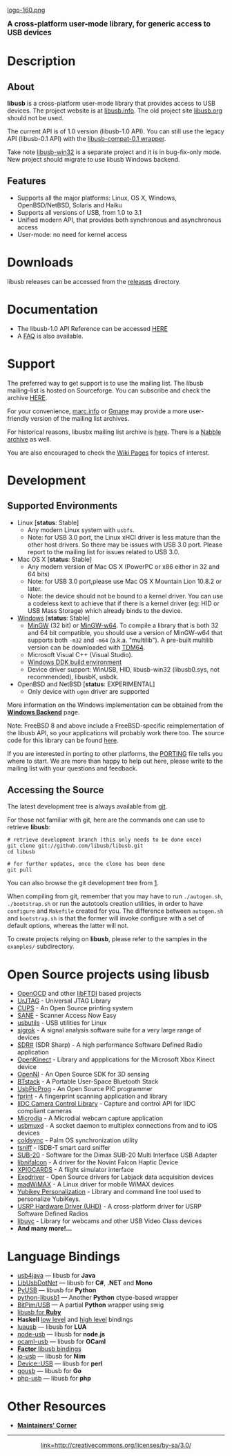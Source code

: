 [[logo-160.png]]

<big>'''A cross-platform user-mode library, for generic access to USB devices'''</big>

= Description =
== About ==

'''libusb''' is a cross-platform user-mode library that provides access to USB devices. The project website is at [http://libusb.info libusb.info]. The old project site [http://libusb.org libusb.org] should not be used.

The current API is of 1.0 version (libusb-1.0 API). You can still use the legacy API (libusb-0.1 API) with the [https://github.com/libusb/libusb-compat-0.1 libusb-compat-0.1 wrapper].

Take note [https://sourceforge.net/p/libusb-win32/wiki/Home/ libusb-win32] is a separate project and it is in bug-fix-only mode. New project should migrate to use libusb Windows backend.

== Features ==

* Supports all the major platforms: Linux, OS X, Windows, OpenBSD/NetBSD, Solaris and Haiku
* Supports all versions of USB, from 1.0 to 3.1
* Unified modern API, that provides both synchronous and asynchronous access
* User-mode: no need for kernel access

= Downloads =

libusb releases can be accessed from the [http://sourceforge.net/projects/libusb/files/releases releases] directory.

= Documentation =

* The libusb-1.0 API Reference can be accessed [http://libusb.sourceforge.net/api-1.0/ HERE]
* A [[FAQ|FAQ]] is also available.

= Support =
The preferred way to get support is to use the mailing list. The libusb mailing-list is hosted on Sourceforge. You can subscribe and check the archive [https://lists.sourceforge.net/lists/listinfo/libusb-devel HERE].

For your convenience, [http://marc.info/?l=libusb-devel&r=1&w=2 marc.info] or [http://news.gmane.org/gmane.comp.lib.libusb.devel.general Gmane] may provide a more user-friendly version of the mailing list archives.

For historical reasons, libusbx mailing list archive is [https://sourceforge.net/p/libusbx/mailman/libusbx-devel here]. There is a [http://libusbx.1081486.n5.nabble.com/ Nabble archive] as well. 

You are also encouraged to check the [https://github.com/libusb/libusb/wiki/_pages Wiki Pages] for topics of interest.

= Development =

== Supported Environments ==

* Linux &#91;'''status''': Stable&#93;
** Any modern Linux system with <code>usbfs</code>.
** Note: for USB 3.0 port, the Linux xHCI driver is less mature than the other host drivers. So there may be issues with USB 3.0 port. Please report to the mailing list for issues related to USB 3.0.
* Mac OS X &#91;'''status''': Stable&#93;
** Any modern version of Mac OS X (PowerPC or x86 either in 32 and 64 bits)
** Note: for USB 3.0 port,please use Mac OS X Mountain Lion 10.8.2 or later.
** Note: the device should not be bound to a kernel driver. You can use a codeless kext to achieve that if there is a kernel driver (eg: HID or USB Mass Storage) which already binds to the device.
* [[Windows]] &#91;'''status''': Stable&#93;
** [http://www.mingw.org MinGW] (32 bit) or [http://mingw-w64.sourceforge.net/ MinGW-w64]. To compile a library that is both 32 and 64 bit compatible, you should use a version of MinGW-w64 that supports both <code>-m32</code> and <code>-m64</code> (a.k.a. "multilib"). A pre-built multilib version can be downloaded with [http://tdm-gcc.tdragon.net/download TDM64].
** Microsoft Visual C++ (Visual Studio).
** [http://www.microsoft.com/downloads/details.aspx?displaylang=en&FamilyID=36a2630f-5d56-43b5-b996-7633f2ec14ff Windows DDK build environment]
** Device driver support: WinUSB, HID, libusb-win32 (libusb0.sys, not recommended), libusbK, usbdk.
* OpenBSD and NetBSD &#91;'''status''': EXPERIMENTAL&#93;
** Only device with <code>ugen</code> driver are supported

More information on the Windows implementation can be obtained from the '''[[Windows|Windows Backend]]''' page.

Note:
FreeBSD 8 and above include a FreeBSD-specific reimplementation of the libusb API, so your applications will probably work there too. The source code for this library can be found [http://svn.freebsd.org/viewvc/base/head/lib/libusb/ here].

If you are interested in porting to other platforms, the [https://github.com/libusb/libusb/blob/master/PORTING PORTING] file tells you where to start. We are more than happy to help out here, please write to the mailing list with your questions and feedback.

== Accessing the Source ==

The latest development tree is always available from [http://git-scm.com/ git].

For those not familiar with git, here are the commands one can use to retrieve '''libusb''':
<pre>
# retrieve development branch (this only needs to be done once)
git clone git://github.com/libusb/libusb.git
cd libusb
</pre>

<pre>
# for further updates, once the clone has been done
git pull                                                           
</pre>

You can also browse the git development tree from [https://github.com/libusb/libusb].

When compiling from git, remember that you may have to run <code>./autogen.sh</code>, <code>./bootstrap.sh</code> or run the autotools creation utilities, in order to have <code>configure</code> and <code>Makefile</code> created for you. The difference between <code>autogen.sh</code> and <code>bootstrap.sh</code> is that the former will invoke configure with a set of default options, whereas the latter will not.

To create projects relying on '''libusb''', please refer to the samples in the <code>examples/</code> subdirectory.

= Open Source projects using libusb =

* [http://openocd.sourceforge.net/ OpenOCD] and other [http://www.intra2net.com/en/developer/libftdi/ libFTDI] based projects
* [http://urjtag.org/ UrJTAG] - Universal JTAG Library
* [http://www.cups.org/ CUPS] - An Open Source printing system
* [http://www.sane-project.org/ SANE] - Scanner Access Now Easy
* [https://github.com/gregkh/usbutils usbutils] - USB utilities for Linux
* [http://sigrok.org sigrok] - A signal analysis software suite for a very large range of devices
* [http://sdrsharp.com/ SDR#] (SDR Sharp) - A high performance Software Defined Radio application
* [http://openkinect.org/ OpenKinect] - Library and appplications for the Microsoft Xbox Kinect device
* [http://www.openni.org/ OpenNI] - An Open Source SDK for 3D sensing 
* [http://code.google.com/p/btstack/ BTstack] - A Portable User-Space Bluetooth Stack
* [http://usbpicprog.org/ UsbPicProg] - An Open Source PIC programmer
* [http://www.freedesktop.org/wiki/Software/fprint/ fprint] - A fingerprint scanning application and library
* [https://sourceforge.net/projects/libdc1394/ IIDC Camera Control Library] - Capture and control API for IIDC compliant cameras
* [http://git.tuxfamily.org/microdiausp/microdiauserspace.git Microdia] - A Microdial webcam capture application
* [http://cgit.sukimashita.com/usbmuxd.git/ usbmuxd] - A socket daemon to multiplex connections from and to iOS devices
* [http://code.google.com/p/coldsync/source/browse/trunk/coldsync-ppp coldsync] - Palm OS synchronization utility
* [https://github.com/atty303/tsniff tsniff] - ISDB-T smart card sniffer
* [http://www.xdimax.com/sub20/sub20.html#DLD SUB-20] - Software for the Dimax SUB-20 Multi Interface USB Adapter
* [http://qdot.github.com/libnifalcon libnifalcon] - A driver for the Novint Falcon Haptic Device
* [http://xpiocards.sourceforge.net/ XPIOCARDS] - A flight simulator interface
* [http://labjack.com/support/linux-and-mac-os-x-drivers Exodriver] - Open Source drivers for Labjack data acquisition devices
* [http://code.google.com/p/madwimax/ madWiMAX] - A Linux driver for mobile WiMAX devices
* [https://github.com/Yubico/yubikey-personalization Yubikey Personalization] - Library and command line tool used to personalize YubiKeys.
* [https://github.com/EttusResearch/uhd USRP Hardware Driver (UHD)] - A cross-platform driver for USRP Software Defined Radios
* [https://github.com/ktossell/libuvc libuvc] - Library for webcams and other USB Video Class devices
* '''And many more!...'''

= Language Bindings =

* [http://usb4java.org/ usb4java] &mdash; libusb for '''Java'''
* [http://libusbdotnet.sourceforge.net/ LibUsbDotNet] &mdash; libusb for '''C#''', '''.NET''' and '''Mono'''
* [http://sourceforge.net/apps/trac/pyusb/ PyUSB] &mdash; libusb for '''Python'''
* [http://github.com/vpelletier/python-libusb1 python-libusb1] &mdash; Another '''Python''' ctype-based wrapper
* [http://sourceforge.net/p/bitpim/code/HEAD/tree/trunk/bitpim/src/native/usb/ BitPim/USB] &mdash; A partial '''Python''' wrapper using swig
* [http://github.com/larskanis/libusb libusb for '''Ruby''']
* '''Haskell''' [http://hackage.haskell.org/cgi-bin/hackage-scripts/package/bindings-libusb low level] and [http://hackage.haskell.org/cgi-bin/hackage-scripts/package/usb-0.1 high level] bindings
* [https://bitbucket.org/doub/luausb/overview luausb] &mdash; libusb for '''LUA'''
* [https://github.com/tessel/node-usb node-usb] &mdash; libusb for '''node.js'''
* [https://forge.ocamlcore.org/projects/ocaml-usb/ ocaml-usb] &mdash; libusb for '''OCaml'''
* [https://github.com/littledan/Factor/tree/master/extra/libusb '''Factor''' libusb bindings]
* [https://github.com/nimious/io-usb io-usb] &mdash; libusb for '''Nim'''
* [https://github.com/gwadej/perl-device-usb Device::USB] &mdash; libusb for '''perl'''
* [https://github.com/kylelemons/gousb gousb] &mdash; libusb for '''Go'''
* [https://github.com/oasynnoum/phpmake_usb php-usb] &mdash; libusb for '''php'''

= Other Resources =

* '''[[Maintainers'-Corner|Maintainers' Corner]]'''
----
<center>[[CC_BY-SA.png|link=http://creativecommons.org/licenses/by-sa/3.0/]]</center>